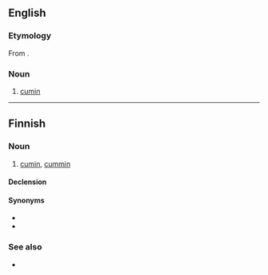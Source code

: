 ==English==

===Etymology===
From {{bor|en|hi|जीरा}}.

===Noun===
{{en-noun|-}}

# {{lb|en|India|cooking}} [[cumin]]

{{topics|en|Scandiceae tribe plants|Spices}}

----

==Finnish==

===Noun===
{{fi-noun}}

# [[cumin]], [[cummin]] {{gloss|spice}}

====Declension====
{{fi-decl-kala|jeer|||a}}

====Synonyms====
* {{l|fi|juustokumina}}
* {{l|fi|roomankumina}}

===See also===
* {{l|fi|kumina}}

{{topics|fi|Celery family plants|Spices}}